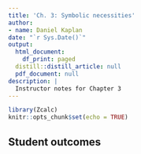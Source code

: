 ```yaml
---
title: 'Ch. 3: Symbolic necessities'
author:
- name: Daniel Kaplan
date: "`r Sys.Date()`"
output:
  html_document:
    df_print: paged
  distill::distill_article: null
  pdf_document: null
description: |
  Instructor notes for Chapter 3
---
```


```r
library(Zcalc)
knitr::opts_chunk$set(echo = TRUE)
```

## Student outcomes

